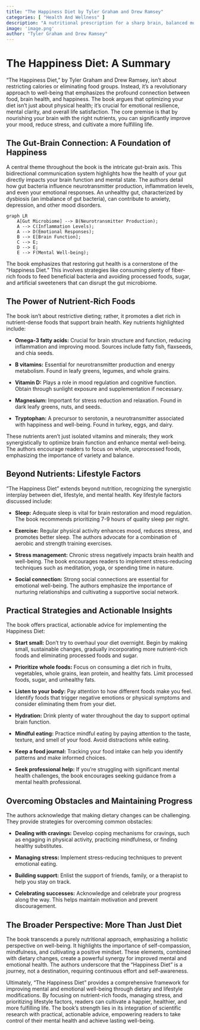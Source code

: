 ```yaml
---
title: "The Happiness Diet by Tyler Graham and Drew Ramsey"
categories: [ "Health And Wellness" ]
description: "A nutritional prescription for a sharp brain, balanced mood, and lean body"
image: 'image.png'
author: "Tyler Graham and Drew Ramsey"
---
```

# The Happiness Diet: A Summary

"The Happiness Diet," by Tyler Graham and Drew Ramsey, isn't about restricting calories or eliminating food groups.  Instead, it's a revolutionary approach to well-being that emphasizes the profound connection between food, brain health, and happiness. The book argues that optimizing your diet isn't just about physical health; it's crucial for emotional resilience, mental clarity, and overall life satisfaction.  The core premise is that by nourishing your brain with the right nutrients, you can significantly improve your mood, reduce stress, and cultivate a more fulfilling life.

## The Gut-Brain Connection: A Foundation of Happiness

A central theme throughout the book is the intricate gut-brain axis.  This bidirectional communication system highlights how the health of your gut directly impacts your brain function and mental state.  The authors detail how gut bacteria influence neurotransmitter production, inflammation levels, and even your emotional responses. An unhealthy gut, characterized by dysbiosis (an imbalance of gut bacteria), can contribute to anxiety, depression, and other mood disorders.

```mermaid
graph LR
    A[Gut Microbiome] --> B(Neurotransmitter Production);
    A --> C(Inflammation Levels);
    A --> D(Emotional Responses);
    B --> E[Brain Function];
    C --> E;
    D --> E;
    E --> F(Mental Well-being);
```

The book emphasizes that restoring gut health is a cornerstone of the "Happiness Diet." This involves strategies like consuming plenty of fiber-rich foods to feed beneficial bacteria and avoiding processed foods, sugar, and artificial sweeteners that can disrupt the gut microbiome.

## The Power of Nutrient-Rich Foods

The book isn't about restrictive dieting; rather, it promotes a diet rich in nutrient-dense foods that support brain health.  Key nutrients highlighted include:

* **Omega-3 fatty acids:** Crucial for brain structure and function, reducing inflammation and improving mood.  Sources include fatty fish, flaxseeds, and chia seeds.

* **B vitamins:** Essential for neurotransmitter production and energy metabolism.  Found in leafy greens, legumes, and whole grains.

* **Vitamin D:** Plays a role in mood regulation and cognitive function.  Obtain through sunlight exposure and supplementation if necessary.

* **Magnesium:**  Important for stress reduction and relaxation.  Found in dark leafy greens, nuts, and seeds.

* **Tryptophan:** A precursor to serotonin, a neurotransmitter associated with happiness and well-being. Found in turkey, eggs, and dairy.

These nutrients aren't just isolated vitamins and minerals; they work synergistically to optimize brain function and enhance mental well-being. The authors encourage readers to focus on whole, unprocessed foods, emphasizing the importance of variety and balance.

## Beyond Nutrients: Lifestyle Factors

"The Happiness Diet" extends beyond nutrition, recognizing the synergistic interplay between diet, lifestyle, and mental health.  Key lifestyle factors discussed include:

* **Sleep:**  Adequate sleep is vital for brain restoration and mood regulation.  The book recommends prioritizing 7-9 hours of quality sleep per night.

* **Exercise:** Regular physical activity enhances mood, reduces stress, and promotes better sleep. The authors advocate for a combination of aerobic and strength training exercises.

* **Stress management:**  Chronic stress negatively impacts brain health and well-being.  The book encourages readers to implement stress-reducing techniques such as meditation, yoga, or spending time in nature.

* **Social connection:**  Strong social connections are essential for emotional well-being.  The authors emphasize the importance of nurturing relationships and cultivating a supportive social network.


## Practical Strategies and Actionable Insights

The book offers practical, actionable advice for implementing the Happiness Diet:

* **Start small:** Don't try to overhaul your diet overnight. Begin by making small, sustainable changes, gradually incorporating more nutrient-rich foods and eliminating processed foods and sugar.

* **Prioritize whole foods:**  Focus on consuming a diet rich in fruits, vegetables, whole grains, lean protein, and healthy fats.  Limit processed foods, sugar, and unhealthy fats.

* **Listen to your body:** Pay attention to how different foods make you feel.  Identify foods that trigger negative emotions or physical symptoms and consider eliminating them from your diet.

* **Hydration:** Drink plenty of water throughout the day to support optimal brain function.

* **Mindful eating:** Practice mindful eating by paying attention to the taste, texture, and smell of your food.  Avoid distractions while eating.

* **Keep a food journal:** Tracking your food intake can help you identify patterns and make informed choices.

* **Seek professional help:** If you're struggling with significant mental health challenges, the book encourages seeking guidance from a mental health professional.


## Overcoming Obstacles and Maintaining Progress

The authors acknowledge that making dietary changes can be challenging.  They provide strategies for overcoming common obstacles:

* **Dealing with cravings:**  Develop coping mechanisms for cravings, such as engaging in physical activity, practicing mindfulness, or finding healthy substitutes.

* **Managing stress:** Implement stress-reducing techniques to prevent emotional eating.

* **Building support:**  Enlist the support of friends, family, or a therapist to help you stay on track.

* **Celebrating successes:**  Acknowledge and celebrate your progress along the way.  This helps maintain motivation and prevent discouragement.

## The Broader Perspective:  More Than Just Diet

The book transcends a purely nutritional approach, emphasizing a holistic perspective on well-being.  It highlights the importance of self-compassion, mindfulness, and cultivating a positive mindset.  These elements, combined with dietary changes, create a powerful synergy for improved mental and emotional health.  The authors underscore that the "Happiness Diet" is a journey, not a destination, requiring continuous effort and self-awareness.

Ultimately, "The Happiness Diet" provides a comprehensive framework for improving mental and emotional well-being through dietary and lifestyle modifications. By focusing on nutrient-rich foods, managing stress, and prioritizing lifestyle factors, readers can cultivate a happier, healthier, and more fulfilling life. The book's strength lies in its integration of scientific research with practical, actionable advice, empowering readers to take control of their mental health and achieve lasting well-being.

